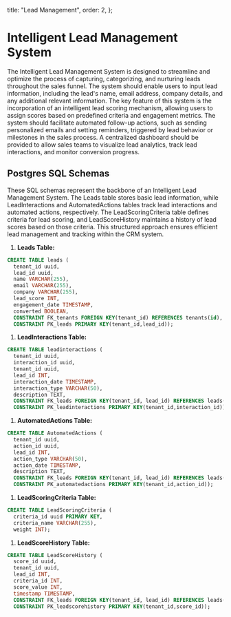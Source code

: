 
  title: "Lead Management",
  order: 2,
};

# Intelligent Lead Management System

The Intelligent Lead Management System is designed to streamline and optimize the process of capturing, categorizing, and nurturing leads throughout the sales funnel. The system should enable users to input lead information, including the lead's name, email address, company details, and any additional relevant information. The key feature of this system is the incorporation of an intelligent lead scoring mechanism, allowing users to assign scores based on predefined criteria and engagement metrics. The system should facilitate automated follow-up actions, such as sending personalized emails and setting reminders, triggered by lead behavior or milestones in the sales process. A centralized dashboard should be provided to allow sales teams to visualize lead analytics, track lead interactions, and monitor conversion progress.

## Postgres SQL Schemas

These SQL schemas represent the backbone of an Intelligent Lead Management System. The Leads table stores basic lead information, while LeadInteractions and AutomatedActions tables track lead interactions and automated actions, respectively. The LeadScoringCriteria table defines criteria for lead scoring, and LeadScoreHistory maintains a history of lead scores based on those criteria. This structured approach ensures efficient lead management and tracking within the CRM system.

1. **Leads Table:**

```sql
CREATE TABLE leads (
  tenant_id uuid,
  lead_id uuid,
  name VARCHAR(255),
  email VARCHAR(255),
  company VARCHAR(255),
  lead_score INT,
  engagement_date TIMESTAMP,
  converted BOOLEAN,
  CONSTRAINT FK_tenants FOREIGN KEY(tenant_id) REFERENCES tenants(id),
  CONSTRAINT PK_leads PRIMARY KEY(tenant_id,lead_id));
```

1. **LeadInteractions Table:**

```sql
CREATE TABLE leadinteractions (
  tenant_id uuid,
  interaction_id uuid,
  tenant_id uuid,
  lead_id INT,
  interaction_date TIMESTAMP,
  interaction_type VARCHAR(50),
  description TEXT,
  CONSTRAINT FK_leads FOREIGN KEY(tenant_id, lead_id) REFERENCES leads(tenant_id,lead_id),
  CONSTRAINT PK_leadinteractions PRIMARY KEY(tenant_id,interaction_id));
```

1. **AutomatedActions Table:**

```sql
CREATE TABLE AutomatedActions (
  tenant_id uuid,
  action_id uuid,
  lead_id INT,
  action_type VARCHAR(50),
  action_date TIMESTAMP,
  description TEXT,
  CONSTRAINT FK_leads FOREIGN KEY(tenant_id, lead_id) REFERENCES leads(tenant_id,lead_id),
  CONSTRAINT PK_automatedactions PRIMARY KEY(tenant_id,action_id));
```

1. **LeadScoringCriteria Table:**

```sql
CREATE TABLE LeadScoringCriteria (
  criteria_id uuid PRIMARY KEY,
  criteria_name VARCHAR(255),
  weight INT);
```

1. **LeadScoreHistory Table:**

```sql
CREATE TABLE LeadScoreHistory (
  score_id uuid,
  tenant_id uuid,
  lead_id INT,
  criteria_id INT,
  score_value INT,
  timestamp TIMESTAMP,
  CONSTRAINT FK_leads FOREIGN KEY(tenant_id, lead_id) REFERENCES leads(tenant_id,lead_id),
  CONSTRAINT PK_leadscorehistory PRIMARY KEY(tenant_id,score_id));
```


